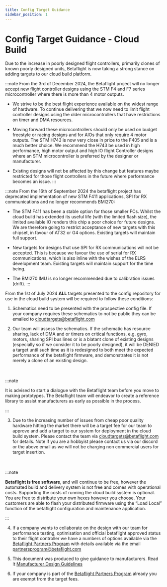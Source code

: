 ```yaml
---
title: Config Target Guidance
sidebar_position: 1
---
```


# Config Target Guidance - Cloud Build

Due to the increase in poorly designed flight controllers, primarily clones of known poorly designed units, Betaflight is now taking a strong stance on adding targets to our cloud build platform.

:::note
From the 3rd of December 2024, the Betaflight project will no longer accept new flight controller designs using the STM F4 and F7 series microcontroller where there is more than 4 motor outputs. 

- We strive to be the best flight experience available on the widest range of hardware. To continue delivering that we now need to limit flight controller designs using the older microcontrollers that have restrictions on timer and DMA resources.

- Moving forward these microcontrollers should only be used on budget freestyle or racing designs and for AIOs that only require 4 motor outputs. The STM H743 is now very close in price to the F405 and is a much better choice. We recommend the H743 be used in high performance, high motor output and high IO flight Controller designs where an STM microcontroller is preferred by the designer or manufacturer.

- Existing designs will not be affected by this change but features maybe restricted for those flight controllers in the future where performance becomes an issue.
:::

:::note
From the 16th of September 2024 the betaflight project has deprecated implementation of new STM F411 applications, SPI for RX communications and no longer recommends BMI270:

- The STM F411 has been a stable option for those smaller FCs. Whilst the cloud build has extended its useful life (with the limited flash size), the limited available IO renders this chip a poor choice for future designs. We are therefore going to restrict acceptance of new targets with this chipset, in favour of AT32 or G4 options. Existing targets will maintain full support.

- New targets for designs that use SPI for RX communications will not be accepted. This is because we favour the use of serial for RX communications, which is also inline with the wishes of the ELRS development team. Existing targets will maintain support for the time being.

- The BMI270 IMU is no longer recommended due to calibration issues (drift).
:::

From the 1st of July 2024 **ALL** targets presented to the config repository for use in the cloud build system will be required to follow these conditions:


1. Schematics need to be presented with the prospective config file. If your company requires these schematics to not be public they can be emailed to [cloudtargets@betaflight.com](mailto:cloudtargets@betaflight.com)


2. Our team will assess the schematics. If the schematic has resource sharing, lack of DMA and or timers on critical functions, e.g. gyro, motors, sharing SPI bus lines or is a blatant clone of existing designs (especially so if we consider it to be poorly designed), it will be DENIED a target until such time as it is redesigned to both meet the expected performance of the betaflight firmware, and demonstrates it is not merely a clone of an existing design.

<br />
<br />
:::note

It is advised to start a dialogue with the Betaflight team before you move to making prototypes. The Betaflight team will endeavor to create a reference library to assist manufacturers as early as possible in the process.

:::

3. Due to the increasing number of issues from cheap poor quality hardware hitting the market there will be a target fee for our team to approve and add a target to our system for deployment in the cloud build system. Please contact the team via cloudtargets@betaflight.com for details. Note if you are a hobbyist please contact us via our discord or the above email as we will not be charging non commercial users for target insertion.


<br />
<br />
:::note

**Betaflight is free software**, and will continue to be free, however the automated build and delivery system is not free and comes with operational costs. Supporting the costs of running the cloud build system is optional. You are free to distribute your own hexes however you choose. Your customers are able to flash your distributed firmware using the “Load Local” function of the betaflight configuration and maintenance application.

:::

4. If a company wants to collaborate on the design with our team for performance testing, optimisation  and official betaflight approved status to their flight controller we have a numbers of options available via the [Betaflight Partners Program](https://betaflight.com/docs/sponsors/partners) with details available via the email [partnersprogram@betaflight.com](mailto:partnersprogram@betaflight.com)


5. This document was produced to give guidance to manufacturers. Read It [Manufacturer Design Guidelines](https://betaflight.com/docs/development/manufacturer/manufacturer-design-guidelines)


6. If your company is part of the [Betaflight Partners Program](https://betaflight.com/docs/sponsors/partners) already you are exempt from the target fees.

